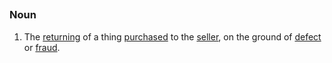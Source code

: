 =={{En}}==
===Noun===
# The [[return]]ing of a thing [[purchase]]d to the [[seller]], on the ground of [[defect]] or [[fraud]].